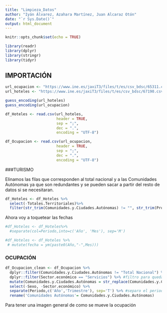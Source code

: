 ```yaml
---
title: "Limpieza_Datos"
author: "Iyán Álvarez, Azahara Martínez, Juan Alcaraz Otón"
date: "`r Sys.Date()`"
output: html_document
---
```


```r
knitr::opts_chunk$set(echo = TRUE)
```

```r
library(readr)
library(dplyr)
library(stringr)
library(tidyr)
```

## IMPORTACIÓN

```r
url_ocupacion <- "https://www.ine.es/jaxiT3/files/t/es/csv_bdsc/65311.csv?nocab=1"
url_hoteles <- "https://www.ine.es/jaxiT3/files/t/es/csv_bdsc/67190.csv?nocab=1"
```

```r
guess_encoding(url_hoteles)
guess_encoding(url_ocupacion)
```

```r
df_Hoteles <- read.csv(url_hoteles,
                       header = TRUE,
                       sep = ";",
                       dec = ".",
                       encoding = "UTF-8")

df_Ocupacion <- read.csv(url_ocupacion,
                       header = TRUE,
                       sep = ";",
                       dec = ".",
                       encoding = "UTF-8")
```

###TURISMO 

Elinamos las filas que corresponden al total nacional y a las Comunidades Autónomas ya que son redundantes y se pueden sacar a partir del resto de datos si se necesitaran.

```r
df_Hoteles <- df_Hoteles %>%
  select(-Totales.Territoriales)%>%
  filter(str_trim(Comunidades.y.Ciudades.Autónomas) != "", str_trim(Provincias) != "")
```

Ahora voy a toquetear las fechas

```r
#df_Hoteles <- df_Hoteles%>%
  #separate(col=Periodo,into=c('Año', 'Mes'), sep='M')

#df_Hoteles <- df_Hoteles %>%
 # mutate(fecha = ym(paste0(Año,"-",Mes)))
```


### OCUPACIÓN
```r
df_Ocupacion_clean <- df_Ocupacion %>%
  dplyr::filter(Comunidades.y.Ciudades.Autónomas != "Total Nacional") %>% #elimino los totales pq son redundantes
  dplyr::filter(Sector.económico == "Servicios") %>% #filtro para quedarme solo con el sector servicios que es el que me interesa
  mutate(Comunidades.y.Ciudades.Autónomas = str_replace(Comunidades.y.Ciudades.Autónomas, "^[0-9]+\\s+", "")) %>%#elimino la enumeracion de los nombres de las comunidades
  select(-Sexo, -Sector.económico) %>% 
  separate(Periodo,c('Año','Trimestre'), sep='T') %>% #separo el periodo en año y trimestre usando 'T' como separador para que, de paso, se elimine
  rename('Comunidades Autónomas'= Comunidades.y.Ciudades.Autónomas)

```

Para tener una imagen general de como se mueve la ocupación
```r

```
